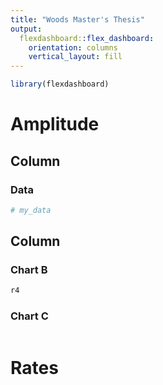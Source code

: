 ```yaml
---
title: "Woods Master's Thesis"
output: 
  flexdashboard::flex_dashboard:
    orientation: columns
    vertical_layout: fill
---
```


```r
library(flexdashboard)
```

# Amplitude

Column {data-width=200}
-----------------------------------------------------------------------

### Data

```r
# my_data
```

Column {data-width=350}
-----------------------------------------------------------------------

### Chart B

```r
r4
```

### Chart C

```r

```

# Rates